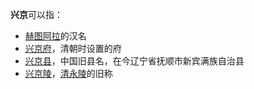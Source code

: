 '''兴京'''可以指：
* [[赫图阿拉城|赫图阿拉]]的汉名
* [[兴京府|兴京府]]，清朝时设置的府
* [[新宾满族自治县|兴京县]]，中国旧县名，在今辽宁省抚顺市新宾满族自治县
* [[清永陵|兴京陵]]，[[清永陵|清永陵]]的旧称

{{Disambig|X|cat=二字中國相關消歧義}}